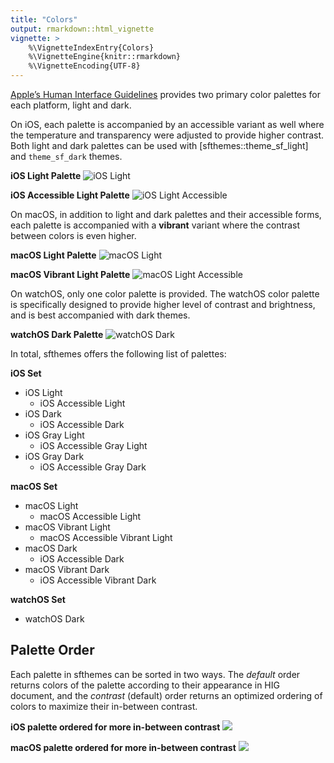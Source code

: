 ```yaml
---
title: "Colors"
output: rmarkdown::html_vignette
vignette: >
    %\VignetteIndexEntry{Colors}
    %\VignetteEngine{knitr::rmarkdown}
    %\VignetteEncoding{UTF-8}
---
```


[Apple's Human Interface Guidelines](https://developer.apple.com/design/human-interface-guidelines/) provides two primary color palettes for each platform, light and dark. 


On iOS, each palette is accompanied by an accessible variant as well where the temperature and transparency were adjusted to provide higher contrast. Both light and dark palettes can be used with [sfthemes::theme_sf_light] and `theme_sf_dark` themes. 

**iOS Light Palette**
![iOS Light](images/ios_light.png)

**iOS Accessible Light Palette**
![iOS Light Accessible](images/ios_light_accessible.png)

On macOS, in addition to light and dark palettes and their accessible forms, each palette is accompanied with a **vibrant** variant where the contrast between colors is even higher.

**macOS Light Palette**
![macOS Light](images/macos_light.png)

**macOS Vibrant Light Palette**
![macOS Light Accessible](images/macos_light_vibrant.png)

On watchOS, only one color palette is provided. The watchOS color palette is specifically designed to provide higher level of contrast and brightness, and is best accompanied with dark themes.

**watchOS Dark Palette**
![watchOS Dark](images/watchos_dark.png)

In total, sfthemes offers the following list of palettes:

**iOS Set**

- iOS Light
	- iOS Accessible Light
- iOS Dark
	- iOS Accessible Dark
- iOS Gray Light
	- iOS Accessible Gray Light
- iOS Gray Dark
	- iOS Accessible Gray Dark

**macOS Set**

- macOS Light 
	- macOS Accessible Light
- macOS Vibrant Light 
	- macOS Accessible Vibrant Light
- macOS Dark
	- iOS Accessible Dark
- macOS Vibrant Dark
	- iOS Accessible Vibrant Dark
	
**watchOS Set**

- watchOS Dark


## Palette Order

Each palette in sfthemes can be sorted in two ways. The *default* order returns colors of the palette according to their appearance in HIG document, and the *contrast* (default) order returns an optimized ordering of colors to maximize their in-between contrast. 

**iOS palette ordered for more in-between contrast**
![](images/ios_light_contrast.png)

**macOS palette ordered for more in-between contrast**
![](images/macos_light_contrast.png)